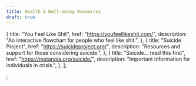 ```yaml
---
title: Health & Well-being Resources
draft: true
---
```



  {
    title: "You Feel Like Shit",
    href: "https://youfeellikeshit.com/",
    description: "An interactive flowchart for people who feel like shit.",
  },
  {
    title: "Suicide Project",
    href: "https://suicideproject.org/",
    description: "Resources and support for those considering suicide.",
  },
  {
    title: "Suicide... read this first",
    href: "https://metanoia.org/suicide/",
    description: "Important information for individuals in crisis.",
  },
];

<MyLinkGrid links={healthLinks} />;
